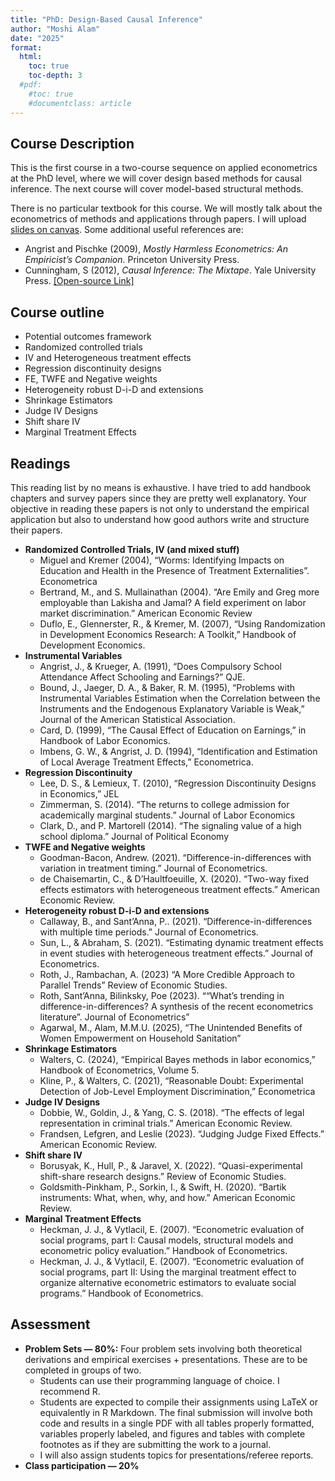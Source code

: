 ```yaml
---
title: "PhD: Design-Based Causal Inference"
author: "Moshi Alam"
date: "2025"
format:
  html:
    toc: true
    toc-depth: 3
  #pdf:
    #toc: true
    #documentclass: article
---
```


## Course Description

This is the first course in a two-course sequence on applied econometrics at the PhD level, where we will cover design based methods for causal inference. The next course will cover model-based structural methods. 

There is no particular textbook for this course. We will mostly talk about the econometrics of methods and applications through papers. I will upload [slides on canvas](https://canvas.clarku.edu/courses/17807). Some additional useful references are:

- Angrist and Pischke (2009), *Mostly Harmless Econometrics: An Empiricist's Companion*. Princeton University Press.
- Cunningham, S (2012), *Causal Inference: The Mixtape*. Yale University Press. [[Open-source Link]](https://mixtape.scunning.com/)

## Course outline

- Potential outcomes framework
- Randomized controlled trials
- IV and Heterogeneous treatment effects
- Regression discontinuity designs
- FE, TWFE and Negative weights 
- Heterogeneity robust D-i-D and extensions
- Shrinkage Estimators
- Judge IV Designs
- Shift share IV
- Marginal Treatment Effects


## Readings

This reading list by no means is exhaustive. I have tried to add handbook chapters and survey papers since they are pretty well explanatory. Your objective in reading these papers is not only to understand the empirical application but also to understand how good authors write and structure their papers.


- **Randomized Controlled Trials, IV (and mixed stuff)**
    - Miguel and Kremer (2004), "Worms: Identifying Impacts on Education and Health in the Presence of Treatment Externalities". Econometrica
    - Bertrand, M., and S. Mullainathan (2004). "Are Emily and Greg more employable than Lakisha and Jamal? A field experiment on labor market discrimination." American Economic Review
    - Duflo, E., Glennerster, R., & Kremer, M. (2007), "Using Randomization in Development Economics Research: A Toolkit," Handbook of Development Economics.

- **Instrumental Variables**
    - Angrist, J., & Krueger, A. (1991), "Does Compulsory School Attendance Affect Schooling and Earnings?" QJE.
    - Bound, J., Jaeger, D. A., & Baker, R. M. (1995), "Problems with Instrumental Variables Estimation when the Correlation between the Instruments and the Endogenous Explanatory Variable is Weak," Journal of the American Statistical Association.
    - Card, D. (1999), "The Causal Effect of Education on Earnings," in Handbook of Labor Economics.
    - Imbens, G. W., & Angrist, J. D. (1994), "Identification and Estimation of Local Average Treatment Effects," Econometrica.

- **Regression Discontinuity**
    - Lee, D. S., & Lemieux, T. (2010), "Regression Discontinuity Designs in Economics," JEL
    - Zimmerman, S. (2014). "The returns to college admission for academically marginal students." Journal of Labor Economics
    - Clark, D., and P. Martorell (2014). "The signaling value of a high school diploma." Journal of Political Economy

- **TWFE and Negative weights**
    - Goodman-Bacon, Andrew. (2021). "Difference-in-differences with variation in treatment timing." Journal of Econometrics.
    - de Chaisemartin, C., & D'Haultfoeuille, X. (2020). "Two-way fixed effects estimators with heterogeneous treatment effects." American Economic Review.

- **Heterogeneity robust D-i-D and extensions**
    - Callaway, B., and Sant'Anna, P.. (2021). "Difference-in-differences with multiple time periods." Journal of Econometrics.
    - Sun, L., & Abraham, S. (2021). "Estimating dynamic treatment effects in event studies with heterogeneous treatment effects." Journal of Econometrics.
    - Roth, J., Rambachan, A. (2023) "A More Credible Approach to Parallel Trends" Review of Economic Studies.
    - Roth, Sant’Anna, Bilinksky, Poe (2023). "“What’s trending in difference-in-differences? A synthesis of the recent econometrics literature”. Journal of Econometrics"
    - Agarwal, M., Alam, M.M.U. (2025), "The Unintended Benefits of Women Empowerment on Household Sanitation"
    <!-- - Cengiz, D., Dube, A., Lindner, A., & Zipperer, B. (2019). "The effect of minimum wages on low-wage jobs: Evidence from the United States using a bunching estimator." Quarterly Journal of Economics. -->

- **Shrinkage Estimators**
    - Walters, C. (2024), "Empirical Bayes methods in labor economics," Handbook of Econometrics, Volume 5.
    - Kline, P., & Walters, C. (2021), "Reasonable Doubt: Experimental Detection of Job-Level Employment Discrimination," Econometrica

- **Judge IV Designs**
    - Dobbie, W., Goldin, J., & Yang, C. S. (2018). "The effects of legal representation in criminal trials." American Economic Review.
    - Frandsen, Lefgren, and  Leslie (2023). "Judging Judge Fixed Effects." American Economic Review.

- **Shift share IV**
    - Borusyak, K., Hull, P., & Jaravel, X. (2022). "Quasi-experimental shift-share research designs." Review of Economic Studies.
    - Goldsmith-Pinkham, P., Sorkin, I., & Swift, H. (2020). "Bartik instruments: What, when, why, and how." American Economic Review.

- **Marginal Treatment Effects**
    - Heckman, J. J., & Vytlacil, E. (2007). "Econometric evaluation of social programs, part I: Causal models, structural models and econometric policy evaluation." Handbook of Econometrics.
    - Heckman, J. J., & Vytlacil, E. (2007). "Econometric evaluation of social programs, part II: Using the marginal treatment effect to organize alternative econometric estimators to evaluate social programs." Handbook of Econometrics.

## Assessment

- **Problem Sets — 80%:** Four problem sets involving both theoretical derivations and empirical exercises + presentations. These are to be completed in groups of two.
    - Students can use their programming language of choice. I recommend R.
    - Students are expected to compile their assignments using LaTeX or equivalently in R Markdown. The final submission will involve both code and results in a single PDF with all tables properly formatted, variables properly labeled, and figures and tables with complete footnotes as if they are submitting the work to a journal.
    - I will also assign students topics for presentations/referee reports. 
- **Class  participation — 20%**
